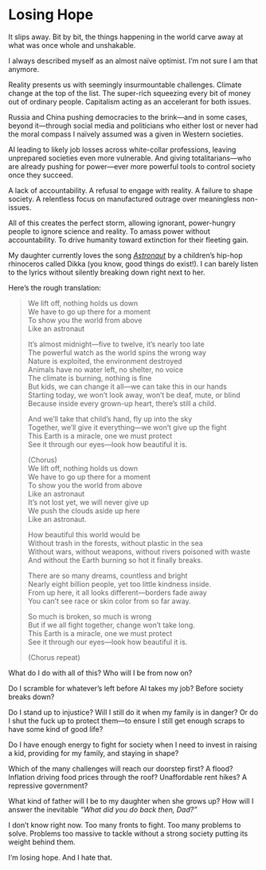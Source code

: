 # Losing Hope

It slips away. Bit by bit, the things happening in the world carve away at what was once whole and unshakable.

I always described myself as an almost naïve optimist. I‘m not sure I am that anymore.

Reality presents us with seemingly insurmountable challenges. Climate change at the top of the list. The super-rich squeezing every bit of money out of ordinary people. Capitalism acting as an accelerant for both issues.

Russia and China pushing democracies to the brink—and in some cases, beyond it—through social media and politicians who either lost or never had the moral compass I naïvely assumed was a given in Western societies.

AI leading to likely job losses across white-collar professions, leaving unprepared societies even more vulnerable. And giving totalitarians—who are already pushing for power—ever more powerful tools to control society once they succeed.

A lack of accountability. A refusal to engage with reality. A failure to shape society. A relentless focus on manufactured outrage over meaningless non-issues.

All of this creates the perfect storm, allowing ignorant, power-hungry people to ignore science and reality. To amass power without accountability. To drive humanity toward extinction for their fleeting gain.

My daughter currently loves the song [*Astronaut*](https://youtu.be/iQqHaluczpk) by a children’s hip-hop rhinoceros called Dikka (you know, good things do exist!). I can barely listen to the lyrics without silently breaking down right next to her.

Here’s the rough translation:

> We lift off, nothing holds us down  
> We have to go up there for a moment  
> To show you the world from above  
> Like an astronaut  
>  
> It’s almost midnight—five to twelve, it’s nearly too late  
> The powerful watch as the world spins the wrong way  
> Nature is exploited, the environment destroyed  
> Animals have no water left, no shelter, no voice  
> The climate is burning, nothing is fine  
> But kids, we can change it all—we can take this in our hands  
> Starting today, we won’t look away, won’t be deaf, mute, or blind  
> Because inside every grown-up heart, there’s still a child.  
>  
> And we’ll take that child’s hand, fly up into the sky  
> Together, we’ll give it everything—we won’t give up the fight  
> This Earth is a miracle, one we must protect  
> See it through our eyes—look how beautiful it is.  
>  
> (Chorus)  
> We lift off, nothing holds us down  
> We have to go up there for a moment  
> To show you the world from above  
> Like an astronaut  
> It’s not lost yet, we will never give up  
> We push the clouds aside up here  
> Like an astronaut.  
>  
> How beautiful this world would be  
> Without trash in the forests, without plastic in the sea  
> Without wars, without weapons, without rivers poisoned with waste  
> And without the Earth burning so hot it finally breaks.  
>  
> There are so many dreams, countless and bright  
> Nearly eight billion people, yet too little kindness inside.  
> From up here, it all looks different—borders fade away  
> You can’t see race or skin color from so far away.  
>  
> So much is broken, so much is wrong  
> But if we all fight together, change won’t take long.  
> This Earth is a miracle, one we must protect  
> See it through our eyes—look how beautiful it is.  
>  
> (Chorus repeat)  

What do I do with all of this? Who will I be from now on?

Do I scramble for whatever’s left before AI takes my job? Before society breaks down?

Do I stand up to injustice? Will I still do it when my family is in danger? Or do I shut the fuck up to protect them—to ensure I still get enough scraps to have some kind of good life?

Do I have enough energy to fight for society when I need to invest in raising a kid, providing for my family, and staying in shape?

Which of the many challenges will reach our doorstep first? A flood? Inflation driving food prices through the roof? Unaffordable rent hikes? A repressive government?

What kind of father will I be to my daughter when she grows up? How will I answer the inevitable *“What did you do back then, Dad?”*

I don’t know right now. Too many fronts to fight. Too many problems to solve. Problems too massive to tackle without a strong society putting its weight behind them.

I‘m losing hope. And I hate that.

